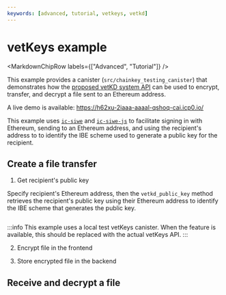 ```yaml
---
keywords: [advanced, tutorial, vetkeys, vetkd]
---
```



# vetKeys example

<MarkdownChipRow labels={["Advanced", "Tutorial"]} />

This example provides a canister (`src/chainkey_testing_canister`) that demonstrates how the [proposed vetKD system API](https://github.com/dfinity/portal/pull/3763) can be used to encrypt, transfer, and decrypt a file sent to an Ethereum address.

A live demo is available: https://h62xu-2iaaa-aaaal-qshoq-cai.icp0.io/

This example uses [`ic-siwe`](https://github.com/kristoferlund/ic-siwe) and [`ic-siwe-js`](https://www.npmjs.com/package/ic-siwe-js) to facilitate signing in with Ethereum, sending to an Ethereum address, and using the recipient's address to to identify the IBE scheme used to generate a public key for the recipient.

## Create a file transfer

1. Get recipient's public key

Specify recipient's Ethereum address, then the `vetkd_public_key` method retrieves the recipient's public key using their Ethereum address to identify the IBE scheme that generates the public key.



```rust reference https://github.com/kristoferlund/send_file_to_eth_demo/blob/main/src/backend/src/vetkd/controller/vetkd_public_key.rs
```

:::info
This example uses a local test vetKeys canister. When the feature is available, this should be replaced with the actual vetKeys API.
:::

2. Encrypt file in the frontend


3. Store encrypted file in the backend


## Receive and decrypt a file
